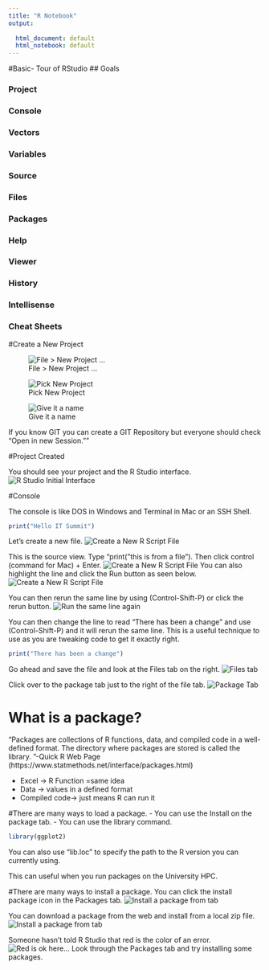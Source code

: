 ```yaml
---
title: "R Notebook"
output:
  
  html_document: default
  html_notebook: default
---
```


#Basic- Tour of RStudio
## Goals

### Project
### Console
### Vectors
### Variables
### Source
### Files
### Packages
### Help
### Viewer
### History
### Intellisense
### Cheat Sheets

#Create a New Project

![File > New Project ...](../../Images/NewProject1.png)

![Pick New Project](../../Images/NewProject2.png)


![Give it a name](../../Images/NewProject3.png)

If you know GIT you can create a GIT Repository but everyone should check "Open in new Session.""

#Project Created

You should see your project and the R Studio interface.
![R Studio Initial Interface](../../Images/RInterface.png)

#Console

The console is like DOS in Windows and Terminal in Mac or an SSH Shell.

```r
print("Hello IT Summit")
```

Let's create a new file.
![Create a New R Script File](../../Images/Slide15.png)
 
 This is the source view.
Type "print("this is from a file"). Then click control (command for Mac) + Enter.
![Create a New R Script File](../../Images/Slide16.png)
You can also highlight the line and click the Run button as seen below.
![Create a New R Script File](../../Images/Slide17a.png)

You can then rerun the same line by using (Control-Shift-P) or click the rerun button.
![Run the same line again](../../Images/Slide17b.png)

You can then change the line to read "There has been a change" and use (Control-Shift-P) and it will rerun the same line. This is a useful technique to use as you are tweaking code to get it exactly right. 
```r
print("There has been a change")
```
Go ahead and save the file and look at the Files tab on the right. 
![Files tab](../../Images/Slide19.png)

Click over to the package tab just to the right of the file tab.
![Package Tab](../../Images/Slide20.png)

# What is a package?
“Packages are collections of R functions, data, and compiled code in a well-defined format. The directory where packages are stored is called the library. ”-Quick R Web Page (https://www.statmethods.net/interface/packages.html)

- Excel -> R Function =same idea
- Data   -> values in a defined format
- Compiled code-> just means R can run it

#There are many ways to load a package.
- You can use the Install on the package tab.
- You can use the library command.
```r
library(ggplot2)
```
You can also use "lib.loc" to specify the path to the R version you can currently using.

This can useful when you run packages on the University HPC. 

#There are many ways to install a package.
You can click the install package icon in the Packages tab.
![Install a package from tab](../../Images/Slide24a.png)

You can download a package from the web and install from a local zip file.
![Install a package from tab](../../Images/Slide23b.png)

Someone hasn't told R Studio that red is the color of an error. 
![Red is ok here...](../../Images/Slide23c.png)
Look through the Packages tab and try installing some packages.


